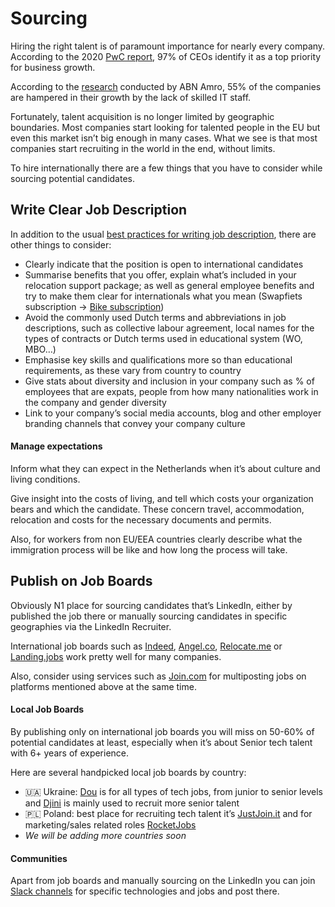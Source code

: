<meta id="employer-sourcing" title="Sourcing" />

# Sourcing

Hiring the right talent is of paramount importance for nearly every company. According to the 2020 [PwC report](https://www.pwc.com/gx/en/managing-tomorrows-people/future-of-work/pdf/talent-mobility-2020.pdf), 97% of CEOs identify it as a top priority for business growth.

According to the [research](https://www.linkedin.com/pulse/guide-ctos-dutch-market-2021-european-tech-hub-gerbert-oude-velthuis/) conducted by ABN Amro, 55% of the companies are hampered in their growth by the lack of skilled IT staff.

Fortunately, talent acquisition is no longer limited by geographic boundaries. Most companies start looking for talented people in the EU but even this market isn’t big enough in many cases. What we see is that most companies start recruiting in the world in the end, without limits.

To hire internationally there are a few things that you have to consider while sourcing potential candidates.

## Write Clear Job Description
In addition to the usual [best practices for writing job description](https://support.greenhouse.io/hc/en-us/articles/360003565931-Best-practices-Write-an-effective-job-description), there are other things to consider:

- Clearly indicate that the position is open to international candidates
- Summarise benefits that you offer, explain what’s included in your relocation support package; as well as general employee benefits and try to make them clear for internationals what you mean (Swapfiets subscription → [Bike subscription](https://swapfiets.nl/en))
- Avoid the commonly used Dutch terms and abbreviations in job descriptions, such as collective labour agreement, local names for the types of contracts or Dutch terms used in educational system (WO, MBO…)
- Emphasise key skills and qualifications more so than educational requirements, as these vary from country to country
- Give stats about diversity and inclusion in your company such as % of employees that are expats, people from how many nationalities work in the company and gender diversity
- Link to your company’s social media accounts, blog and other employer branding channels that convey your company culture

#### Manage expectations

Inform what they can expect in the Netherlands when it’s about culture and living conditions.

Give insight into the costs of living, and tell which costs your organization bears and which the candidate. These concern travel, accommodation, relocation and costs for the necessary documents and permits.

Also, for workers from non EU/EEA countries clearly describe what the immigration process will be like and how long the process will take.

## Publish on Job Boards

Obviously N1 place for sourcing candidates that’s LinkedIn, either by published the job there or manually sourcing candidates in specific geographies via the LinkedIn Recruiter.

International job boards such as [Indeed](https://indeed.com/), [Angel.co](https://angel.co/), [Relocate.me](https://relocate.me/employer) or [Landing.jobs](https://landing.jobs/employers/) work pretty well for many companies.

Also, consider using services such as [Join.com](http://Join.com) for multiposting jobs on platforms mentioned above at the same time.

#### Local Job Boards

By publishing only on international job boards you will miss on 50-60% of potential candidates at least, especially when it’s about Senior tech talent with 6+ years of experience.

Here are several handpicked local job boards by country:

- 🇺🇦 Ukraine: [Dou](https://jobs.dou.ua/) is for all types of tech jobs, from junior to senior levels and [Djini](https://djinni.co/) is mainly used to recruit more senior talent
- 🇵🇱 Poland: best place for recruiting tech talent it’s [JustJoin.it](https://justjoin.it/) and for marketing/sales related roles [RocketJobs](https://rocketjobs.pl/)
- *We will be adding more countries soon*

[//]: # (There are also job boards specifically for Ukrainian IT talent looking for jobs in EU - [UATalents]&#40;https://www.uatalents.com/for-employer_&#41; and [EmployUkraine]&#40;https://employukraine.org/&#41;.)

#### Communities

Apart from job boards and manually sourcing on the LinkedIn you can join [Slack channels](https://toggl.com/blog/candidate-sourcing) for specific technologies and jobs and post there.
